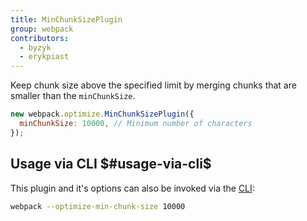 ```yaml
---
title: MinChunkSizePlugin
group: webpack
contributors:
  - byzyk
  - erykpiast
---
```


Keep chunk size above the specified limit by merging chunks that are smaller than the `minChunkSize`.

```js
new webpack.optimize.MinChunkSizePlugin({
  minChunkSize: 10000, // Minimum number of characters
});
```

## Usage via CLI $#usage-via-cli$

This plugin and it's options can also be invoked via the [CLI](/api/cli/):

```bash
webpack --optimize-min-chunk-size 10000
```
